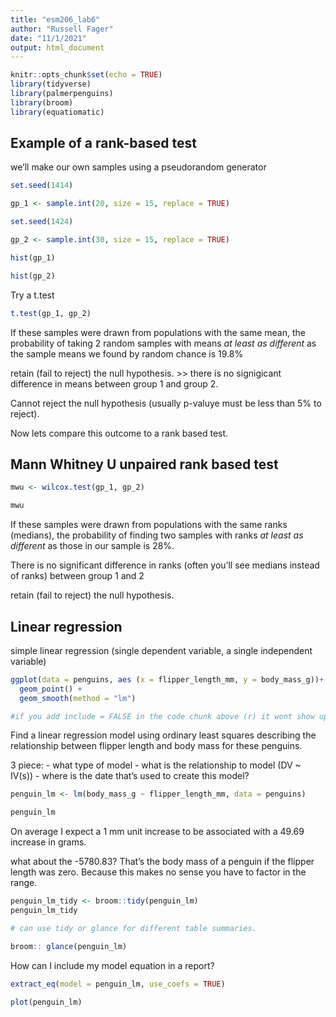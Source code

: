 ```yaml
---
title: "esm206_lab6"
author: "Russell Fager"
date: "11/1/2021"
output: html_document
---
```


```r
knitr::opts_chunk$set(echo = TRUE)
library(tidyverse)
library(palmerpenguins)
library(broom)
library(equatiomatic)


```

## Example of a rank-based test

we'll make our own samples using a pseudorandom generator

```r
set.seed(1414)

gp_1 <- sample.int(20, size = 15, replace = TRUE)

set.seed(1424)

gp_2 <- sample.int(30, size = 15, replace = TRUE)

```

```r
hist(gp_1)

hist(gp_2)
```
Try a t.test

```r
t.test(gp_1, gp_2)
```

If these samples were drawn from populations with the same mean, the probability of taking 2 random samples with means *at least as different* as the sample means we found by random chance is 19.8%

retain (fail to reject) the null hypothesis. >> there is no signigicant difference in means between group 1 and group 2.

Cannot reject the null hypothesis (usually p-valuye must be less than 5% to reject).

Now lets compare this outcome to a rank based test.

## Mann Whitney U unpaired rank based test

```r
mwu <- wilcox.test(gp_1, gp_2)

mwu
```

If these samples were drawn from populations with the same ranks (medians), the probability of finding two samples with ranks *at least as different* as those in our sample is 28%.

There is no significant difference in ranks (often you'll see medians instead of ranks) between group 1 and 2

retain (fail to reject) the null hypothesis. 

## Linear regression 

simple linear regression (single dependent variable, a single independent variable)

```r
ggplot(data = penguins, aes (x = flipper_length_mm, y = body_mass_g))+
  geom_point() +
  geom_smooth(method = "lm")

#if you add include = FALSE in the code chunk above (r) it wont show up in your final output.
```

Find a linear regression model using ordinary least squares describing the relationship between flipper length and body mass for these penguins.

3 piece:
- what type of model
- what is the relationship to model (DV ~ IV(s))
- where is the date that's used to create this model?

```r
penguin_lm <- lm(body_mass_g ~ flipper_length_mm, data = penguins)

penguin_lm
```

On average I expect a 1 mm unit increase to be associated with a 49.69 increase in grams. 

what about the -5780.83? That's the body mass of a penguin if the flipper length was zero. Because this makes no sense you have to factor in the range. 

```r
penguin_lm_tidy <- broom::tidy(penguin_lm)
penguin_lm_tidy

# can use tidy or glance for different table summaries.

broom:: glance(penguin_lm)
```

How can I include my model equation in a report?

```r
extract_eq(model = penguin_lm, use_coefs = TRUE)
```

```r
plot(penguin_lm)
```

